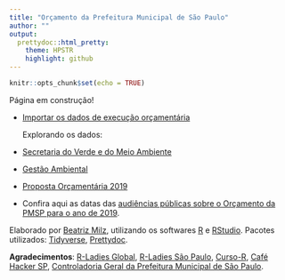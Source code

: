 ---
title: "Orçamento da Prefeitura Municipal de São Paulo"
author: ""
output:
  prettydoc::html_pretty:
    theme: HPSTR
    highlight: github
---


```{r setup, include=FALSE}
knitr::opts_chunk$set(echo = TRUE)
```



Página em construção!

- [Importar os dados de execução orçamentária](preparardados.html)

  Explorando os dados: 

+ [Secretaria do Verde e do Meio Ambiente](svma.html)

+ [Gestão Ambiental](gestaoambiental.html)

- [Proposta Orçamentária 2019](proposta2019.html)



+ Confira aqui as datas das [audiências públicas sobre o Orçamento da PMSP para o ano de 2019](http://www.saopaulo.sp.leg.br/blog/destaques-do-orcamento-2019/).



<footer>
Elaborado por <a href="https://github.com/beatrizmilz" target=_blank>Beatriz Milz</a>, utilizando os softwares <a href="https://www.r-project.org/" target=_blank>R</a> e <a href="https://www.rstudio.com/" target=_blank>RStudio</a>.
Pacotes utilizados: 
<a href="https://www.tidyverse.org/" target=_blank>Tidyverse</a>, 
<a href="http://yixuan.cos.name/prettydoc/" target=_blank>Prettydoc</a>.


<strong>Agradecimentos</strong>: 
<a href="https://rladies.org/
" target=_blank>R-Ladies Global</a>, 
<a href="https://www.meetup.com/R-Ladies-Sao-Paulo/
" target=_blank>R-Ladies São Paulo</a>,
<a href="https://www.curso-r.com/" target=_blank>Curso-R</a>, 
<a href="http://cafehacker.prefeitura.sp.gov.br" target=_blank>Café Hacker SP</a>,
<a href="https://www.prefeitura.sp.gov.br/cidade/secretarias/controladoria_geral/participacao_social/" target=_blank>Controladoria Geral da Prefeitura Municipal de São Paulo</a>.

</footer>
